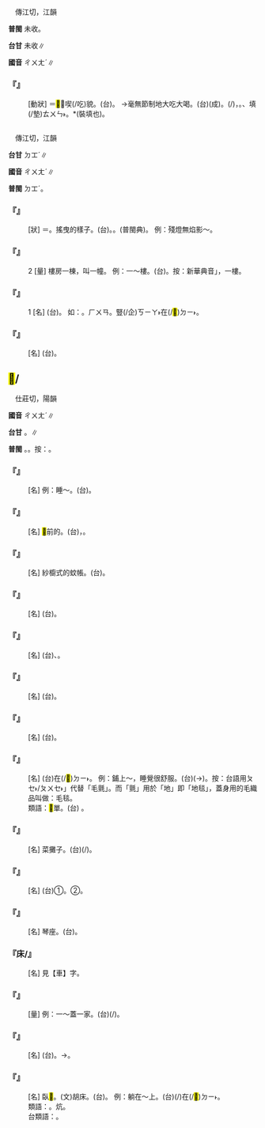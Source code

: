 
=={{ruby|<mark>&#xf9d49;</mark>|ㄔㄨㄤˊ}}==

　傳江切，江韻

'''普閩''' 未收。

'''台甘''' 未收∥

'''國音''' <rt>ㄔㄨㄤˊ</rt>∥

    

==='''『{{ruby|<mark>&#xf9d49;</mark>|ㄔㄨㄤˊ}}』'''===
: [動狀] ＝<mark>&#xf9d4a;</mark>，喫(/吃)貌。(台){{ruby|食|ㄐㄧㄚㆷ ͘}}{{ruby|無|ㆠㄜˊ}}{{ruby|廉|ㄌㄧㆬˊ}}{{ruby|也|ㄧㄚ˫}}。 →毫無節制地大吃大喝。(台){{ruby|嘴|ㄘㄨㄧ˪}}{{ruby|不|ㄅㄨㆵ}}{{ruby|廉|ㄌㄧㆬˊ}}(成)。{{ruby|看|ㄎㄨㆩ˪}}{{ruby|著|ㄉㄧㄜㆷ ͘}}{{ruby|食|ㄐㄧㄚㆷ ͘}}{{ruby|物|ㄇㆭㆷ ͘/ㄇㄧㆷ ͘}}{{ruby|著|ㄉㄧㄜㆷ}}(/{{ruby|都|ㄉㄜ˫}}){{ruby|食|ㄐㄧㄚㆷ ͘}}，{{ruby|無|ㆠㄜˊ}}{{ruby|枵|ㄧㄠ}}{{ruby|無|ㆠㄜˊ}}{{ruby|飽|ㄅㄚˋ}}。{{ruby|一|ㄧㆵ}}{{ruby|直|ㄉㄧㆵ ͘}}{{ruby|<mark>&#xffca8;</mark>|ㄏㆦˊ}}、{{ruby|一|ㄧㆵ}}{{ruby|直|ㄊㄧㆵ ͘}}填(/墊)<rt>ㄊㄨㄣ˫</rt>。{{ruby|一|ㄧㆵ}}{{ruby|直|ㄊㄧㆵ ͘}}{{ruby|撞|ㄉㆲ˫}}*(裝填也)。
:
    

=={{ruby|幢|ㄔㄨㄤˊ}}==

　傳江切，江韻

'''台甘''' <rt>ㄉㆲˊ</rt>∥

'''國音''' <rt>ㄔㄨㄤˊ</rt>∥

'''普閩''' <rt>ㄉㆲˊ</rt>。

    

==='''『{{ruby|幢|ㄔㄨㄤˊ}}{{ruby|幢|ㄔㄨㄤˊ}}』'''===
: [狀] ＝{{ruby|憧|ㄔㄨㄥ}}{{ruby|憧|ㄔㄨㄥ}}。搖曳的樣子。(台){{ruby|搖|ㄧㄜˊ}}{{ruby|咧|ㄌㆤ˪}}{{ruby|搖|ㄧㄜˊ}}{{ruby|咧|ㄌㆤ˪}}。{{ruby|晃|ㄏㄨㆩˋ}}{{ruby|晃|ㄏㄨㆩˋ}}。{{ruby|罕|ㄏㄨㆩˋ}}{{ruby|罕|ㄏㄨㆩˋ}}(普閩典)。 例：殘燈無焰影～。
    

==='''『{{ruby|幢|ㄔㄨㄤˊ}}』'''===
:2  [量] 樓房一棟，叫一幢。 例：一～樓。(台){{ruby|一|ㄐㄧㆵ ͘}}{{ruby|棟|ㄉㆲ˪}}{{ruby|樓|ㄌㄠˊ}}{{ruby|仔|ㄚ}}{{ruby|厝|ㄘㄨ˪}}。按：新華典音{{ruby|「|ㄓㄨㄤˋ}}」，一{{ruby|幢|ㄓㄨㄤˋ}}樓。
    

==='''『{{ruby|幢|ㄔㄨㄤˊ}}』'''===
:1  [名] (台){{ruby|旗|ㄍㄧˊ}}{{ruby|仔|ㄚ}}{{ruby|類|ㄌㄨㄧ˫}}{{ruby|丌|ㆤ}}{{ruby|物|ㄇㆭㆷ ͘/ㄇㄧㆷ ͘}}{{ruby|件|ㄍㄧㆩ˫}}。 如：{{ruby|幢|ㄉㆲˊ}}{{ruby|幡|ㄏㄨㄢ}}。{{ruby|→|ㄉㆲ˫}}<rt>ㄏㄨㄢ</rt>。豎(/企)<rt>ㄎㄧㄚ˫</rt>在(/<mark>&#xf9853;</mark>)<rt>ㄉㄧ˫</rt>{{ruby|佛|ㄅㄨㆵ ͘}}{{ruby|像|ㄑㄧㆫ˫/ㄑㄧㆧ˫}}{{ruby|前|ㄐㄧㄥˊ}}{{ruby|丌|ㆤ}}{{ruby|旌|ㄐㄧㄥ}}{{ruby|旗|ㄍㄧˊ}}。
    

==='''『{{ruby|經|ㄐㄧㄥ}}{{ruby|幢|ㄔㄨㄤˊ}}』'''===
: [名] (台){{ruby|有|ㄨ˫}}{{ruby|刻|ㄎㄧㆤㆶ}}{{ruby|佛|ㄅㄨㆵ ͘}}{{ruby|丌|ㆤ}}{{ruby|名|ㄇㄧㄚˊ}}{{ruby|字|ㆢㄧ˫/ㄌㄧ˫}}{{ruby|或|ㄧㄚㆷ ͘}}{{ruby|是|ㄒㄧ˫}}{{ruby|經|ㄍㄧㄥ}}{{ruby|咒|ㄐㄧㄨ˪}}{{ruby|丌|ㆤ}}{{ruby|石|ㄐㄧㄜㆷ ͘}}{{ruby|柱|ㄊㄧㄠ˫}}{{ruby|仔|ㄚ}}。
    

==<mark>&#xf9441;</mark>/{{ruby|床|ㄔㄨㄤˊ}}==

　仕莊切，陽韻

'''國音''' <rt>ㄔㄨㄤˊ</rt>∥

'''台甘''' {{ruby|(文)|ㄘㆲˊ}}。{{ruby|(語)|ㄘㆭˊ}}∥

'''普閩''' {{ruby|(文)|ㄘㆲˊ}}。{{ruby|(白)|ㄘㆭˊ}}{{ruby|、|ㄙㆭˊ}}。按：{{ruby|甑|ㄙㆭˊ}}。

    

==='''『{{ruby|光|ㄍㄨㄤ}}{{ruby|板|ㄅㄢˇ}}{{ruby|<mark>&#xf9441;</mark>|ㄔㄨㄤˊ}}』'''===
: [名]  例：睡～。(台){{ruby|無|ㆠㄜˊ}}{{ruby|舒|ㄘㄨ}}{{ruby|蓆|ㄑㄧㄜㆷ ͘}}{{ruby|睏|ㄎㄨㄣ˪}}{{ruby|硬|ㄉㄧㄥ˫}}{{ruby|眠|ㆠㄧㄣˊ}}{{ruby|床|ㄘㆭˊ}}。
    

==='''『{{ruby|<mark>&#xf9441;</mark>|ㄔㄨㄤˊ}}{{ruby|帷|ㄨㄟˊ}}{{ruby|子|·ㄗˇ}}』'''===
: [名] <mark>&#xf9441;</mark>前的{{ruby|幔|ㄇㄢˋ}}。(台){{ruby|蚊|ㆠㄤˋ}}{{ruby|罩|ㄉㄚ˪}}{{ruby|前|ㄐㄧㄥˊ}}，{{ruby|蚊|ㆠㄤˋ}}{{ruby|罩|ㄉㄚ˪}}{{ruby|簾|ㄌㄧˊ}}。
    

==='''『{{ruby|<mark>&#xf9441;</mark>|ㄔㄨㄤˊ}}{{ruby|帳|ㄓㄤˋ}}{{ruby|子|·ㄗˇ}}』'''===
: [名] 紗櫥式的蚊帳。(台){{ruby|眠|ㆠㄧㄣˊ}}{{ruby|床|ㄘㆭˊ}}{{ruby|丌|ㆤ}}{{ruby|蚊|ㄅㄤˋ}}{{ruby|罩|ㄉㄚ˪}}。
    

==='''『{{ruby|<mark>&#xf9441;</mark>|ㄔㄨㄤˊ}}{{ruby|架|ㄐㄧㄚˋ}}{{ruby|子|·ㄗˇ}}』'''===
: [名] (台){{ruby|眠|ㆠㄧㄣˊ}}{{ruby|床|ㄘㆭˊ}}{{ruby|架|ㄍㆤ˪}}。
    

==='''『{{ruby|鉋|ㄅㄠˋ}}{{ruby|<mark>&#xf9441;</mark>|ㄔㄨㄤˊ}}』'''===
: [名] (台){{ruby|搭|ㄉㄚㆷ}}{{ruby|架|ㄍㆤ˪}}、{{ruby|利|ㄌㄧ˫}}{{ruby|用|ㄧㆲ˫}}{{ruby|齒|ㄎㄧˋ}}{{ruby|輪|ㄌㄨㄣˊ}}{{ruby|削|ㄒㄧㄚㆷ}}{{ruby|物|ㄇㆭㆷ ͘/ㄇㄧㆷ ͘}}{{ruby|丌|ㆤ}}{{ruby|機|ㄍㄧ}}{{ruby|器|ㄎㄧ˪}}。
    

==='''『{{ruby|河|ㄏㄜˊ}}{{ruby|<mark>&#xf9441;</mark>|ㄔㄨㄤˊ}}』'''===
: [名] (台){{ruby|溪|ㄎㄨㆤ/ㄎㆤ}}{{ruby|底|ㄉㆤˋ}}。
    

==='''『{{ruby|<mark>&#xf9441;</mark>|ㄔㄨㄤˊ}}{{ruby|榻|ㄊㄚˋ}}』'''===
: [名] (台){{ruby|會|ㆤ˫}}{{ruby|得|ㄉㄧㆵ}}{{ruby|睏|ㄎㄨㄣ˪}}{{ruby|兩|ㄋㆭ˫}}{{ruby|個|ㆤˊ}}{{ruby|人|ㄌㄤˊ}}{{ruby|丌|ㆤ}}{{ruby|大|ㄉㄨㄚ˫}}{{ruby|張|ㄉㄧㆧ/ㄉㄧㆫ}}{{ruby|眠|ㆠㄧㄣˊ}}{{ruby|床|ㄘㆭˊ}}。
    

==='''『{{ruby|<mark>&#xf9441;</mark>|ㄔㄨㄤˊ}}{{ruby|氈|ㄓㄢ}}』'''===
: [名] (台){{ruby|鋪|ㄆㆦ}}在(/<mark>&#xf9853;</mark>)<rt>ㄉㄧ˫</rt>{{ruby|臥|ㄫㆦ˫}}{{ruby|床|ㄘㆭˊ}}{{ruby|丌|ㆤ}}{{ruby|毛|ㄇㆦˊ}}{{ruby|織|ㄐㄧㆵ}}{{ruby|品|ㄆㄧㄣˋ}}。 例：鋪上～，睡覺很舒服。(台){{ruby|鋪|ㄆㆦ}}{{ruby|毛|ㄇㆦˊ}}{{ruby|毯|ㄊㄢˋ}}{{ruby|睏|ㄎㄨㄣ˪}}{{ruby|著|ㄉㄧㄜㆷ ͘}}{{ruby|真|ㄐㄧㄣ}}({{ruby|舒|ㄙㄨ}}→){{ruby|酥|ㄙㆦ}}{{ruby|爽|ㄙㆲˋ}}。按：台語用{{ruby|「|ㄘㄨ}}<rt>ㄆㆤ˫/ㄆㄨㆤ˫</rt>」代替「毛氈」。而「氈」用於「地{{ruby|氈|ㄓㄢ}}」即「地毯」，蓋身用的毛織品叫做：毛毯。
:類語：<mark>&#xf9441;</mark>單。(台){{ruby|<mark>&#xf9441;</mark>|ㄘㆭˊ}}{{ruby|巾|ㄍㄨㄣ/ㄍㄧㄣ}} 。
:
    

==='''『{{ruby|菜|ㄘㄞˋ}}{{ruby|<mark>&#xf9441;</mark>|ㄔㄨㄤˊ}}』'''===
: [名] 菜攤子。(台){{ruby|菜|ㄘㄞ˪}}{{ruby|架|ㄍㆤ˪}}{{ruby|仔|ㄚ}}(/{{ruby|菜|ㄘㄞ˪}}{{ruby|格|ㄍㆤㆷ}}{{ruby|仔|ㄚ}})。
    

==='''『{{ruby|牙|ㄧㄚˊ}}{{ruby|<mark>&#xf9441;</mark>|ㄔㄨㄤˊ}}』'''===
: [名] (台)①{{ruby|齒|ㄎㄧˋ}}{{ruby|糟|ㄗㄜˊ}}。②{{ruby|鑲|ㄒㄧㆧ/ㄒㄧㆫ}}{{ruby|牙|ㆣㆤˊ}}{{ruby|丌|ㆤ}}{{ruby|眠|ㆠㄧㄣˊ}}{{ruby|床|ㄘㆭˊ}}。
    

==='''『{{ruby|琴|ㄑㄧㄣˊ}}{{ruby|<mark>&#xf9441;</mark>|ㄔㄨㄤˊ}}』'''===
: [名] 琴座。(台){{ruby|靠|ㄎㄨㆤ˪}}{{ruby|琴|ㄎㄧㆬˊ}}{{ruby|丌|ㆤ}}{{ruby|器|ㄎㄧ˪}}{{ruby|具|ㄍㄨ˫}}。
    

==='''『{{ruby|車|ㄔㄜ}}床/{{ruby|<mark>&#xf9441;</mark>|ㄔㄨㄤˊ}}』'''===
: [名] 見【車】字。
    

==='''『{{ruby|<mark>&#xf9441;</mark>|ㄔㄨㄤˊ}}』'''===
: [量]  例：一～{{ruby|被|ㄅㄟˋ}}{{ruby|窩|ㄨㄛ}}蓋一家{{ruby|子|·ㄗˇ}}。(台){{ruby|一|ㄐㄧㆵ ͘}}{{ruby|領|ㄋㄧㄚˋ}}{{ruby|棉|ㄇㄧˊ}}{{ruby|被|ㄆㄨㆤ˫/ㄆㆤ˫}}{{ruby|<mark>&#xffa49;</mark>|ㆠㆤㆷ/ㆠㄨㆤㆷ ͘}}{{ruby|甲|ㄍㄚㆷ}}{{ruby|一|ㄐㄧㆵ ͘}}{{ruby|家|ㄍㆤ}}{{ruby|人|ㄌㄤˊ}}(/{{ruby|歸|ㄍㄨㄧ}}{{ruby|家|ㄍㆤ}}{{ruby|伙|ㄏㄨㆤˋ/ㄏㆤˋ/ㄏㄜˋ}})。
    

==='''『{{ruby|<mark>&#xf9441;</mark>|ㄔㄨㄤˊ}}{{ruby|鋪|ㄆㄨˋ}}』'''===
: [名] (台){{ruby|眠|ㆠㄧㄣˊ}}{{ruby|床|ㄘㆭˊ}}{{ruby|被|ㄆㆤ˫/ㄆㄨㆤ˫}}{{ruby|鋪|ㄆㆦ}}{{ruby|丌|ㆤ}}{{ruby|總|ㄗㆲˋ}}{{ruby|稱|ㄑㄧㄥ}}。→{{ruby|指|ㄐㄧˋ}}{{ruby|眠|ㆠㄧㄣˊ}}{{ruby|床|ㄘㆭˊ}}。
    

==='''『{{ruby|<mark>&#xf9441;</mark>|ㄔㄨㄤˊ}}』'''===
: [名] 臥<mark>&#xf9441;</mark>。(文)胡床。(台){{ruby|眠|ㆠㄧㄣˊ}}{{ruby|<mark>&#xf9441;</mark>|ㄘㆭˊ}}。 例：躺在～上。(台){{ruby|倒|ㄉㄜˋ}}(/{{ruby|撐|ㄊㆥ}})在(/<mark>&#xf9853;</mark>)<rt>ㄉㄧ˫</rt>{{ruby|眠|ㆠㄧㄣˊ}}{{ruby|床|ㄘㆭˊ}}{{ruby|頂|ㄉㄧㄥˋ}}。
:類語：{{ruby|榻|ㄊㄚˋ}}。炕。
:
:台類語：{{ruby|囥|ㄎㆲ˪}}{{ruby|床|ㄘㆭˊ}}。
:
    
